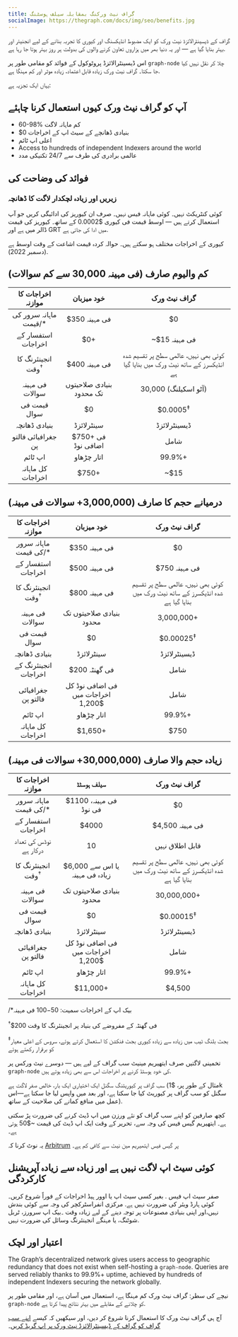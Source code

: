 ```yaml
---
title: گراف نیٹ ورکنگ بمقابلہ سیلف ہوسٹنگ
socialImage: https://thegraph.com/docs/img/seo/benefits.jpg
---
```


گراف کے ڈیسینٹرالائزڈ نیٹ ورک کو ایک مضبوط انڈیکسنگ اور کیوری کا تجربہ بنانے کے لیے انجنیئر اور بہتر بنایا گیا ہے — اور یہ دنیا بھر میں ہزاروں تعاون کرنے والوں کی بدولت ہر روز بہتر ہوتا جا رہا ہے.

اس ڈیسینٹرالائزڈ پروٹوکول کے فوائد کو مقامی طور پر `graph-node` چلا کر نقل نہیں کیا جا سکتا۔ گراف نیٹ ورک زیادہ قابل اعتماد، زیادہ موثر اور کم مہنگا ہے.

یہاں ایک تجزیہ ہے:

## آپ کو گراف نیٹ ورک کیوں استعمال کرنا چاہئے

- 60-98% کم ماہانہ لاگت
- $0 بنیادی ڈھانچے کے سیٹ اپ کے اخراجات
- اعلی اپ ٹائم
- Access to hundreds of independent Indexers around the world
- عالمی برادری کی طرف سے 24/7 تکنیکی مدد

## فوائد کی وضاحت کی

### زیریں اور زیادہ لچکدار لاگت کا ڈھانچہ

کوئی کنٹریکٹ نہیں۔ کوئی ماہانہ فیس نہیں۔ صرف ان کیوریز کی ادائیگی کریں جو آپ استعمال کرتے ہیں — اوسط قیمت فی کیوری $0.0002 کے ساتھ۔ کیوریز کی قیمت ڈالر میں ہے اور GRT میں ادا کی جاتی ہے.

کیوری کے اخراجات مختلف ہو سکتے ہیں۔ حوالہ کردہ قیمت اشاعت کے وقت اوسط ہے (دسمبر 2022).

## کم والیوم صارف (فی مہینہ 30,000 سے کم سوالات)

|      اخراجات کا موازنہ       |               خود میزبان                |                                  گراف نیٹ ورک                                   |
|:----------------------------:|:---------------------------------------:|:-------------------------------------------------------------------------------:|
|    ماہانہ سرور کی قیمت/*     |              $350 فی مہینہ              |                                       $0                                        |
|      استفسار کے اخراجات      |                   $0+                   |                                  ~$15 فی مہینہ                                  |
| انجینئرنگ کا وقت<sup>†</sup> |              $400 فی مہینہ              | کوئی بھی نہیں، عالمی سطح پر تقسیم شدہ انڈیکسرز کے ساتھ نیٹ ورک میں بنایا گیا ہے |
|       فی مہینہ سوالات        |        بنیادی صلاحیتوں تک محدود         |                              30,000 (آٹو اسکیلنگ)                               |
|         قیمت فی سوال         |                   $0                    |                               $0.0005<sup>‡</sup>                               |
|        بنیادی ڈھانچہ         |               سینٹرلائزڈ                |                                  ڈیسینٹرلائزڈ                                   |
|      جغرافیائی فالتو پن      |           $750+ فی اضافی نوڈ            |                                      شامل                                       |
|           اپ ٹائم            |               اتار چڑھاو                |                                     99.9%+                                      |
|      کل ماہانہ اخراجات       | <span className="highlight-row" />$750+ |                                      ~$15                                       |

## درمیانے حجم کا صارف (3,000,000+ سوالات فی مہینہ)

|      اخراجات کا موازنہ       |                 خود میزبان                 |                                  گراف نیٹ ورک                                   |
|:----------------------------:|:------------------------------------------:|:-------------------------------------------------------------------------------:|
|    ماہانہ سرور کی قیمت/*     |               $350 فی مہینہ                |                                       $0                                        |
|      استفسار کے اخراجات      |               $500 فی مہینہ                |                                  $750 فی مہینہ                                  |
| انجینئرنگ کا وقت<sup>†</sup> |               $800 فی مہینہ                | کوئی بھی نہیں، عالمی سطح پر تقسیم شدہ انڈیکسرز کے ساتھ نیٹ ورک میں بنایا گیا ہے |
|       فی مہینہ سوالات        |          بنیادی صلاحیتوں تک محدود          |                                   3,000,000+                                    |
|         قیمت فی سوال         |                     $0                     |                              $0.00025<sup>‡</sup>                               |
|        بنیادی ڈھانچہ         |                 سینٹرلائزڈ                 |                                  ڈیسینٹرلائزڈ                                   |
|     انجینئرنگ کے اخراجات     |               $200 فی گھنٹہ                |                                      شامل                                       |
|      جغرافیائی فالتو پن      |     فی اضافی نوڈ کل اخراجات میں $1,200     |                                      شامل                                       |
|           اپ ٹائم            |                 اتار چڑھاو                 |                                     99.9%+                                      |
|      کل ماہانہ اخراجات       | <span className="highlight-row" /> $1,650+ |                                      $750                                       |

## زیادہ حجم والا صارف (30,000,000+ سوالات فی مہینہ)

|      اخراجات کا موازنہ       |                 سیلف ہوسٹڈ                  |                                  گراف نیٹ ورک                                   |
|:----------------------------:|:-------------------------------------------:|:-------------------------------------------------------------------------------:|
|    ماہانہ سرور کی قیمت/*     |           $1100 فی مہینہ، فی نوڈ            |                                       $0                                        |
|      استفسار کے اخراجات      |                    $4000                    |                                 $4,500 فی مہینہ                                 |
|    نوڈس کی تعداد درکار ہے    |                     10                      |                                 قابل اطلاق نہیں                                 |
| انجینئرنگ کا وقت<sup>†</sup> |       $6,000 یا اس سے زیادہ فی مہینہ        | کوئی بھی نہیں، عالمی سطح پر تقسیم شدہ انڈیکسرز کے ساتھ نیٹ ورک میں بنایا گیا ہے |
|       فی مہینہ سوالات        |          بنیادی صلاحیتوں تک محدود           |                                   30,000,000+                                   |
|         قیمت فی سوال         |                     $0                      |                              $0.00015<sup>‡</sup>                               |
|        بنیادی ڈھانچہ         |                 سینٹرلائزڈ                  |                                  ڈیسینٹرلائزڈ                                   |
|      جغرافیائی فالتو پن      |     فی اضافی نوڈ کل اخراجات میں $1,200      |                                      شامل                                       |
|           اپ ٹائم            |                 اتار چڑھاو                  |                                     99.9%+                                      |
|      کل ماہانہ اخراجات       | <span className="highlight-row" /> $11,000+ |                                     $4,500                                      |

/*بیک اپ کے اخراجات سمیت: $50-$100 فی مہینہ

<sup>†</sup>$200 فی گھنٹہ کے مفروضے کی بنیاد پر انجینئرنگ کا وقت

<sup>‡</sup>بجٹ بلنگ ٹیب میں زیادہ سے زیادہ کیوری بجٹ فنکشن کا استعمال کرتے ہوئے، سروس کے اعلی معیار کو برقرار رکھتے ہوئے

تخمینی لاگتیں صرف ایتھیریم مینیٹ سب گراف کے لیے ہیں — دوسرے نیٹ ورکس پر `graph-node` کی خود ہوسٹڈ کرنے پر اخراجات اس سے بھی زیادہ ہوتے ہیں.

سب گراف پر کیوریٹنگ سگنل ایک اختیاری ایک بار، خالص صفر لاگت ہے (مثال کے طور پر، $1k سگنل کو سب گراف پر کیوریٹ کیا جا سکتا ہے، اور بعد میں واپس لیا جا سکتا ہے—اس عمل میں منافع کمانے کی صلاحیت کے ساتھ).

کچھ صارفین کو اپنے سب گراف کو نئے ورزن میں اپ ڈیٹ کرنے کی ضرورت پڑ سکتی ہے۔ ایتھیریم گیس فیس کی وجہ سے، تحریر کے وقت ایک اپ ڈیٹ کی قیمت ~$50 ہوتی ہے۔

یہ نوٹ کرنا کہ [ Arbitrum](/arbitrum/arbitrum-faq) پر گیس فیس ایتھیریم مین نیٹ سے کافی کم ہے۔

## کوئی سیٹ اپ لاگت نہیں ہے اور زیادہ سے زیادہ آپریشنل کارکردگی

صفر سیٹ اپ فیس . بغیر کسی سیٹ اپ یا اوور ہیڈ اخراجات کے فوراً شروع کریں۔کوئی ہارڈ ویئر کی ضرورت نہیں ہے. مرکزی انفراسٹرکچر کی وجہ سے کوئی بندش نہیں،اور اپنی بنیادی مصنوعات پر توجہ دینے کے لیے زیادہ وقت ۔بیک اپ سرورز، ٹربل شوٹنگ، یا مہنگے انجینئرنگ وسائل کی ضرورت نہیں.

## اعتبار اور لچک

The Graph’s decentralized network gives users access to geographic redundancy that does not exist when self-hosting a `graph-node`. Queries are served reliably thanks to 99.9%+ uptime, achieved by hundreds of independent Indexers securing the network globally.

نیچے کی سطر: گراف نیٹ ورک کم مہنگا ہے، استعمال میں آسان ہے، اور مقامی طور پر `graph-node` کو چلانے کے مقابلے میں بہتر نتائج پیدا کرتا ہے.

آج ہی گراف نیٹ ورک کا استعمال کرنا شروع کر دیں، اور سیکھیں کہ کیسے [اپنے سب گراف کو گراف کے ڈیسینٹرالائزڈ نیٹ ورک پر اپ گریڈ کریں](/cookbook/upgrading-a-subgraph)۔
